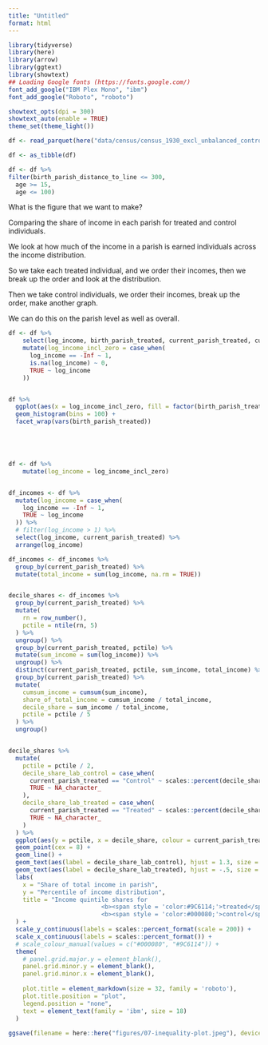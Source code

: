 ```yaml
---
title: "Untitled"
format: html
---
```



```r
library(tidyverse)
library(here)
library(arrow)
library(ggtext)
library(showtext)
## Loading Google fonts (https://fonts.google.com/)
font_add_google("IBM Plex Mono", "ibm")
font_add_google("Roboto", "roboto")

showtext_opts(dpi = 300)
showtext_auto(enable = TRUE)
theme_set(theme_light())

df <- read_parquet(here("data/census/census_1930_excl_unbalanced_controls.parquet"))

df <- as_tibble(df)

df <- df %>% 
filter(birth_parish_distance_to_line <= 300,
  age >= 15,
  age <= 100)

```

What is the figure that we want to make?

Comparing the share of income in each parish for treated and control individuals.

We look at how much of the income in a parish is earned individuals across the income distribution. 

So we take each treated individual, and we order their incomes, then we break up the order and look at the distribution. 

Then we take control individuals, we order their incomes, break up the order, make another graph.

We can do this on the parish level as well as overall.

```r

df <- df %>% 
    select(log_income, birth_parish_treated, current_parish_treated, current_parish_ref_code) %>% 
    mutate(log_income_incl_zero = case_when(
      log_income == -Inf ~ 1,
      is.na(log_income) ~ 0,
      TRUE ~ log_income
    ))


df %>% 
  ggplot(aes(x = log_income_incl_zero, fill = factor(birth_parish_treated))) +
  geom_histogram(bins = 100) +
  facet_wrap(vars(birth_parish_treated)) 





df <- df %>% 
    mutate(log_income = log_income_incl_zero)


df_incomes <- df %>%
  mutate(log_income = case_when(
    log_income == -Inf ~ 1,
    TRUE ~ log_income
  )) %>% 
  # filter(log_income > 1) %>% 
  select(log_income, current_parish_treated) %>% 
  arrange(log_income) 

df_incomes <- df_incomes %>% 
  group_by(current_parish_treated) %>% 
  mutate(total_income = sum(log_income, na.rm = TRUE))


decile_shares <- df_incomes %>%
  group_by(current_parish_treated) %>% 
  mutate(
    rn = row_number(),
    pctile = ntile(rn, 5)
  ) %>%
  ungroup() %>% 
  group_by(current_parish_treated, pctile) %>%
  mutate(sum_income = sum(log_income)) %>%
  ungroup() %>% 
  distinct(current_parish_treated, pctile, sum_income, total_income) %>% 
  group_by(current_parish_treated) %>% 
  mutate(
    cumsum_income = cumsum(sum_income),
    share_of_total_income = cumsum_income / total_income,
    decile_share = sum_income / total_income,
    pctile = pctile / 5
  ) %>% 
  ungroup()


decile_shares %>%
  mutate(
    pctile = pctile / 2,
    decile_share_lab_control = case_when(
      current_parish_treated == "Control" ~ scales::percent(decile_share, accuracy = 1),
      TRUE ~ NA_character_
    ),
    decile_share_lab_treated = case_when(
      current_parish_treated == "Treated" ~ scales::percent(decile_share, accuracy = 1),
      TRUE ~ NA_character_
    )
  ) %>%
  ggplot(aes(y = pctile, x = decile_share, colour = current_parish_treated)) +
  geom_point(cex = 8) +
  geom_line() +
  geom_text(aes(label = decile_share_lab_control), hjust = 1.3, size = 6) +
  geom_text(aes(label = decile_share_lab_treated), hjust = -.5, size = 6) +
  labs(
    x = "Share of total income in parish",
    y = "Percentile of income distribution",
    title = "Income quintile shares for 
                          <b><span style = 'color:#9C6114;'>treated</span></b> and 
                          <b><span style = 'color:#000080;'>control</span></b> individuals"
  ) +
  scale_y_continuous(labels = scales::percent_format(scale = 200)) +
  scale_x_continuous(labels = scales::percent_format()) +
  # scale_colour_manual(values = c("#000080", "#9C6114")) +
  theme(
    # panel.grid.major.y = element_blank(),
    panel.grid.minor.y = element_blank(),
    panel.grid.minor.x = element_blank(),
    
    plot.title = element_markdown(size = 32, family = 'roboto'),
    plot.title.position = "plot",
    legend.position = "none",
    text = element_text(family = 'ibm', size = 18)
  ) 
  
ggsave(filename = here::here("figures/07-inequality-plot.jpeg"), device = "jpeg", width = 290, height = 231, units = "mm", dpi = 300)

```